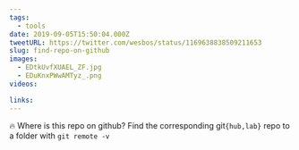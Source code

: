 ```yaml
---
tags:
  - tools
date: 2019-09-05T15:50:04.000Z
tweetURL: https://twitter.com/wesbos/status/1169638838509211653
slug: find-repo-on-github
images:
  - EDtkUvfXUAEL_ZF.jpg
  - EDuKnxPWwAMTyz_.png
videos:

links:
---
```


🔥 Where is this repo on github? Find the corresponding git`{hub,lab}` repo to a folder with `git remote -v`
